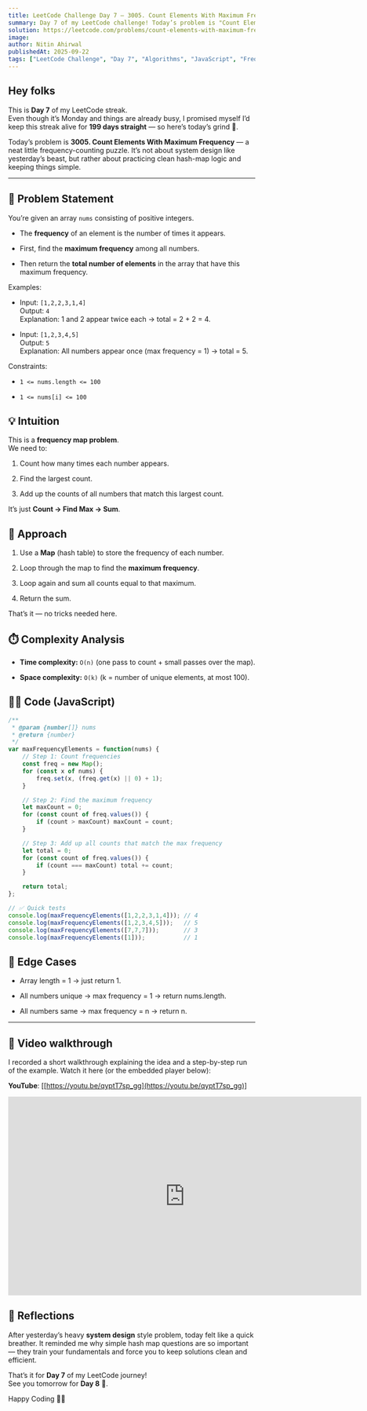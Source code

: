 ```yaml
---
title: LeetCode Challenge Day 7 — 3005. Count Elements With Maximum Frequency
summary: Day 7 of my LeetCode challenge! Today’s problem is "Count Elements With Maximum Frequency". I explain the intuition behind the problem, how to approach it step by step, and walk through my JavaScript solution using a frequency map to count occurrences, finding the maximum frequency, and summing up all elements that share that maximum efficiently.
solution: https://leetcode.com/problems/count-elements-with-maximum-frequency/solutions/7213335/3005-count-elements-with-maximum-frequen-4iy0
image:  
author: Nitin Ahirwal  
publishedAt: 2025-09-22  
tags: ["LeetCode Challenge", "Day 7", "Algorithms", "JavaScript", "Frequency", "Map", "Hash Map", "Easy", "Portfolio"]
---
```


## Hey folks

This is **Day 7** of my LeetCode streak.  
Even though it’s Monday and things are already busy, I promised myself I’d keep this streak alive for **199 days straight** — so here’s today’s grind 💪.

Today’s problem is **3005. Count Elements With Maximum Frequency** — a neat little frequency-counting puzzle. It’s not about system design like yesterday’s beast, but rather about practicing clean hash-map logic and keeping things simple.


---

## 📌 Problem Statement

You’re given an array `nums` consisting of positive integers.

- The **frequency** of an element is the number of times it appears.
    
- First, find the **maximum frequency** among all numbers.
    
- Then return the **total number of elements** in the array that have this maximum frequency.
    

Examples:

- Input: `[1,2,2,3,1,4]`  
    Output: `4`  
    Explanation: 1 and 2 appear twice each → total = 2 + 2 = 4.
    
- Input: `[1,2,3,4,5]`  
    Output: `5`  
    Explanation: All numbers appear once (max frequency = 1) → total = 5.
    

Constraints:

- `1 <= nums.length <= 100`
    
- `1 <= nums[i] <= 100`

## 💡 Intuition

This is a **frequency map problem**.  
We need to:

1. Count how many times each number appears.
    
2. Find the largest count.
    
3. Add up the counts of all numbers that match this largest count.
    

It’s just **Count → Find Max → Sum**.

## 🔑 Approach

1. Use a **Map** (hash table) to store the frequency of each number.
    
2. Loop through the map to find the **maximum frequency**.
    
3. Loop again and sum all counts equal to that maximum.
    
4. Return the sum.
    

That’s it — no tricks needed here.

## ⏱️ Complexity Analysis

- **Time complexity:** `O(n)` (one pass to count + small passes over the map).
    
- **Space complexity:** `O(k)` (k = number of unique elements, at most 100).

## 🧑‍💻 Code (JavaScript)

```js
/**
 * @param {number[]} nums
 * @return {number}
 */
var maxFrequencyElements = function(nums) {
    // Step 1: Count frequencies
    const freq = new Map();
    for (const x of nums) {
        freq.set(x, (freq.get(x) || 0) + 1);
    }

    // Step 2: Find the maximum frequency
    let maxCount = 0;
    for (const count of freq.values()) {
        if (count > maxCount) maxCount = count;
    }

    // Step 3: Add up all counts that match the max frequency
    let total = 0;
    for (const count of freq.values()) {
        if (count === maxCount) total += count;
    }

    return total;
};

// ✅ Quick tests
console.log(maxFrequencyElements([1,2,2,3,1,4])); // 4
console.log(maxFrequencyElements([1,2,3,4,5]));   // 5
console.log(maxFrequencyElements([7,7,7]));       // 3
console.log(maxFrequencyElements([1]));           // 1
```

## 🧪 Edge Cases

- Array length = 1 → just return 1.
    
- All numbers unique → max frequency = 1 → return nums.length.
    
- All numbers same → max frequency = n → return n.

---
## 🎥 Video walkthrough

I recorded a short walkthrough explaining the idea and a step-by-step run of the example. Watch it here (or the embedded player below):

**YouTube**: [[https://youtu.be/qyptT7sp_gg](https://youtu.be/qyptT7sp_gg)]

<iframe width="720" height="405" src="https://www.youtube.com/embed/qyptT7sp_gg" frameborder="0" allow="accelerometer; autoplay; clipboard-write; encrypted-media; gyroscope; picture-in-picture" allowfullscreen></iframe>


## 🎥 Reflections

After yesterday’s heavy **system design** style problem, today felt like a quick breather. It reminded me why simple hash map questions are so important — they train your fundamentals and force you to keep solutions clean and efficient.

That’s it for **Day 7** of my LeetCode journey!  
See you tomorrow for **Day 8** 🚀.

Happy Coding 👨‍💻